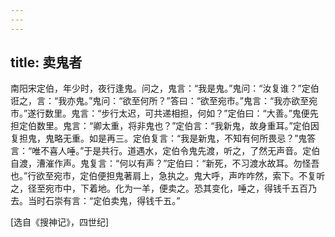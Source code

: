 ```yaml
---
---
---
```

title: 卖鬼者
---




南阳宋定伯，年少时，夜行逢鬼。问之，鬼言：“我是鬼。”鬼问：“汝复谁？”定伯诳之，言：“我亦鬼。”鬼问：“欲至何所？”答曰：“欲至宛市。”鬼言：“我亦欲至宛市。”遂行数里。鬼言：“步行太迟，可共递相担，何如？”定伯曰：“大善。”鬼便先担定伯数里。鬼言：“卿太重，将非鬼也？”定伯言：“我新鬼，故身重耳。”定伯因复担鬼，鬼略无重。如是再三。定伯复言：“我是新鬼，不知有何所畏忌？”鬼答言：“唯不喜人唾。”于是共行。道遇水，定伯令鬼先渡，听之，了然无声音。定伯自渡，漕漼作声。鬼复言：“何以有声？”定伯曰：“新死，不习渡水故耳。勿怪吾也。”行欲至宛市，定伯便担鬼著肩上，急执之。鬼大呼，声咋咋然，索下。不复听之，径至宛市中，下着地。化为一羊，便卖之。恐其变化，唾之，得钱千五百乃去。当时石崇有言：“定伯卖鬼，得钱千五。”

[选自《搜神记》，四世纪]